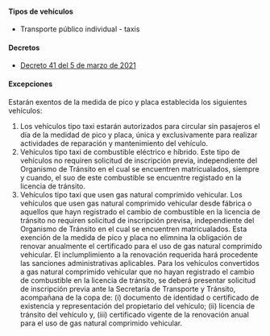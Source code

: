 #### Tipos de vehículos

- Transporte público individual - taxis

#### Decretos

- [Decreto 41 del 5 de marzo de 2021](/la-estrella/decreto-41-del-5-de-marzo-de-2021.pdf)

#### Excepciones

Estarán exentos de la medida de pico y placa establecida los siguientes vehículos:

1. Los vehículos tipo taxi estarán autorizados para circular sin pasajeros el día de la medidad de pico y placa, única y exclusivamente para realizar actividades de reparación y mantenimiento del vehículo.
2. Vehículos tipo taxi de combustible eléctrico e híbrido. Este tipo de vehículos no requiren solicitud de inscripción previa, independiente del Organismo de Tránsito en el cual se encuentren matricualados, siempre y cuando, el suo de este combustible se encuentre registado en la licencia de tránsito.
3. Vehículos tipo taxi que usen gas natural comprimido vehicular. Los vehículos que usen gas natural comprimido vehicular desde fábrica o aquellos que hayn registrado el cambio de combustible en la licencia de tránsito no requiren solicitud de inscripción previsa, independiente del Organismo de Tránsito en el cual se encuentren matricualados. Esta exención de la medida de pico y placa no elimnina la obligación de renovar anualmente el certificado para el uso de gas natural comprimido vehicular. El inclumplimiento a la renovación requerida hará procedente las sanciones administrativas aplicables. Para los vehículos convertidos a gas natural comprimido vehicular que no hayan registrado el cambio de combustible en la licencia de tránsito, se deberá presentar solicitud de inscripción previa ante la Secretaría de Transporte y Tránsito, acompañana de la copa de: (i) documento de identidad o certificado de existencia y representación del propietario del vehículo; (ii) licencia de tránsito del vehículo y, (iii) certificado vigente de la renovación anual para el uso de gas natural comprimido vehicular.
